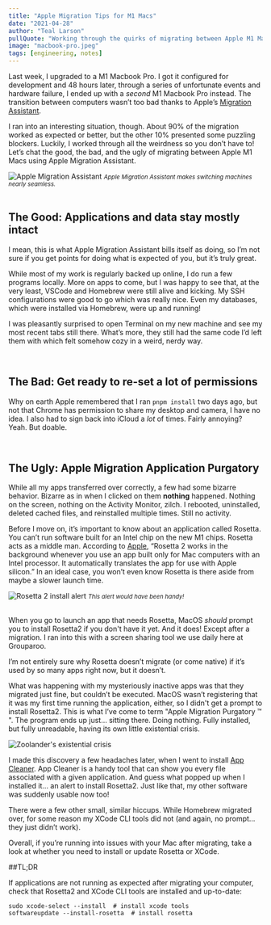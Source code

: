```yaml
---
title: "Apple Migration Tips for M1 Macs"
date: "2021-04-28"
author: "Teal Larson"
pullQuote: "Working through the quirks of migrating between Apple M1 Macs."
image: "macbook-pro.jpeg"
tags: [engineering, notes]
---
```


Last week, I upgraded to a M1 Macbook Pro. I got it configured for development and 48 hours later, through a series of unfortunate events and hardware failure, I ended up with a _second_ M1 Macbook Pro instead. The transition between computers wasn’t too bad thanks to Apple’s [Migration Assistant](https://support.apple.com/en-us/HT204350).

I ran into an interesting situation, though. About 90% of the migration worked as expected or better, but the other 10% presented some puzzling blockers. Luckily, I worked through all the weirdness so you don’t have to! Let’s chat the good, the bad, and the ugly of migrating between Apple M1 Macs using Apple Migration Assistant.

<Image
  centered
  alt="Apple Migration Assistant"
  src="migration-tips-for-m1-macs/macos-big-sur-migration-assistant-transfer-from-mac.jpeg"
  width={600}
  height={450}
/>
<small>
  <i>Apple Migration Assistant makes switching machines nearly seamless.</i>
</small>
<br />
<br />

## The Good: Applications and data stay mostly intact

I mean, this is what Apple Migration Assistant bills itself as doing, so I’m not sure if you get points for doing what is expected of you, but it’s truly great.

While most of my work is regularly backed up online, I do run a few programs locally. More on apps to come, but I was happy to see that, at the very least, VSCode and Homebrew were still alive and kicking. My SSH configurations were good to go which was really nice. Even my databases, which were installed via Homebrew, were up and running!

I was pleasantly surprised to open Terminal on my new machine and see my most recent tabs still there. What’s more, they still had the same code I’d left them with which felt somehow cozy in a weird, nerdy way.

<br />

## The Bad: Get ready to re-set a lot of permissions

Why on earth Apple remembered that I ran `pnpm install` two days ago, but not that Chrome has permission to share my desktop and camera, I have no idea. I also had to sign back into iCloud a <i>lot</i> of times. Fairly annoying? Yeah. But doable.

<br />

## The Ugly: Apple Migration Application Purgatory

While all my apps transferred over correctly, a few had some bizarre behavior. Bizarre as in when I clicked on them **nothing** happened. Nothing on the screen, nothing on the Activity Monitor, zilch. I rebooted, uninstalled, deleted cached files, and reinstalled multiple times. Still no activity.

Before I move on, it’s important to know about an application called Rosetta. You can’t run software built for an Intel chip on the new M1 chips. Rosetta acts as a middle man. According to [Apple](https://support.apple.com/en-us/HT211861), “Rosetta 2 works in the background whenever you use an app built only for Mac computers with an Intel processor. It automatically translates the app for use with Apple silicon.” In an ideal case, you won’t even know Rosetta is there aside from maybe a slower launch time.

<Image
  centered
  source="https://cdn.osxdaily.com/wp-content/uploads/2020/11/install-rosetta-on-apple-silicon-mac.jpg"
  alt="Rosetta 2 install alert"
  src="migration-tips-for-m1-macs/install-rosetta.jpeg"
  width={600}
  height={295}
/>
<small>
  <i>This alert would have been handy!</i>
</small>
<br />
<br />

When you go to launch an app that needs Rosetta, MacOS <i>should</i> prompt you to install Rosetta2 if you don't have it yet. And it does! Except after a migration. I ran into this with a screen sharing tool we use daily here at Grouparoo.

I’m not entirely sure why Rosetta doesn’t migrate (or come native) if it’s used by so many apps right now, but it doesn’t.

What was happening with my mysteriously inactive apps was that they migrated just fine, but couldn’t be executed. MacOS wasn’t registering that it was my first time running the application, either, so I didn't get a prompt to install Rosetta2. This is what I’ve come to term "Apple Migration Purgatory ™ ". The program ends up just… sitting there. Doing nothing. Fully installed, but fully unreadable, having its own little existential crisis.

<Image
  centered
  source="https://media.giphy.com/media/1I6HRxR7pQojS/giphy.gif"
  alt="Zoolander's existential crisis"
  src="migration-tips-for-m1-macs/zoolander.gif"
  width={342}
  height={128}
/>

I made this discovery a few headaches later, when I went to install [App Cleaner](https://freemacsoft.net/appcleaner/). App Cleaner is a handy tool that can show you every file associated with a given application. And guess what popped up when I installed it… an alert to install Rosetta2. Just like that, my other software was suddenly usable now too!

There were a few other small, similar hiccups. While Homebrew migrated over, for some reason my XCode CLI tools did not (and again, no prompt… they just didn’t work).

Overall, if you’re running into issues with your Mac after migrating, take a look at whether you need to install or update Rosetta or XCode.

##TL;DR

If applications are not running as expected after migrating your computer, check that Rosetta2 and XCode CLI tools are installed and up-to-date:

```
sudo xcode-select --install  # install xcode tools
softwareupdate --install-rosetta  # install rosetta
```
